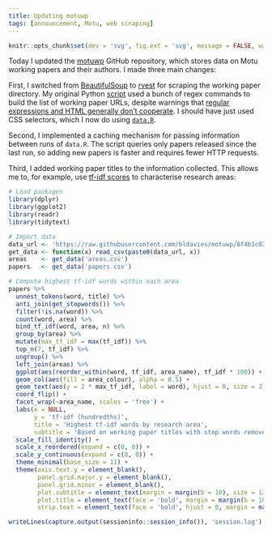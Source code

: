 ```yaml
---
title: Updating motuwp
tags: [announcement, Motu, web scraping]
---
```


```r
knitr::opts_chunk$set(dev = 'svg', fig.ext = 'svg', message = FALSE, warning = FALSE)
```

Today I updated the [motuwp](https://github.com/bldavies/motuwp) GitHub repository, which stores data on Motu working papers and their authors.
I made three main changes:

First, I switched from [BeautifulSoup](https://www.crummy.com/software/BeautifulSoup/) to [rvest](https://rvest.tidyverse.org) for scraping the working paper directory.
My original Python [script](https://github.com/bldavies/motuwp/blob/97c9074908367154fcdddb33d377feb45528e4ae/code/urls.py) used a bunch of regex commands to build the list of working paper URLs, despite warnings that [regular expressions and HTML generally don't cooperate](https://stackoverflow.com/questions/1732348/regex-match-open-tags-except-xhtml-self-contained-tags).
I should have just used CSS selectors, which I now do using [`data.R`](https://github.com/bldavies/motuwp/tree/8f4b1c02e04f8e5e45b4325195bb4f03ac0ee707/code/data.R).

Second, I implemented a caching mechanism for passing information between runs of `data.R`.
The script queries only papers released since the last run, so adding new papers is faster and requires fewer HTTP requests.

Third, I added working paper titles to the information collected.
This allows me to, for example, use [tf-idf scores](/blog/reading-ministerial-diaries/#computing-tf-idf-scores) to characterise research areas:

```r
# Load packages
library(dplyr)
library(ggplot2)
library(readr)
library(tidytext)

# Import data
data_url <- 'https://raw.githubusercontent.com/bldavies/motuwp/8f4b1c02e04f8e5e45b4325195bb4f03ac0ee707/data/'
get_data <- function(x) read_csv(paste0(data_url, x))
areas    <- get_data('areas.csv')
papers   <- get_data('papers.csv')

# Compute highest tf-idf words within each area
papers %>%
  unnest_tokens(word, title) %>%
  anti_join(get_stopwords()) %>%
  filter(!is.na(word)) %>%
  count(word, area) %>%
  bind_tf_idf(word, area, n) %>%
  group_by(area) %>%
  mutate(max_tf_idf = max(tf_idf)) %>%
  top_n(7, tf_idf) %>%
  ungroup() %>%
  left_join(areas) %>%
  ggplot(aes(reorder_within(word, tf_idf, area_name), tf_idf * 100)) +
  geom_col(aes(fill = area_colour), alpha = 0.5) +
  geom_text(aes(y = 2 * max_tf_idf, label = word), hjust = 0, size = 3) +
  coord_flip() +
  facet_wrap(~area_name, scales = 'free') +
  labs(x = NULL,
       y = 'tf-idf (hundredths)',
       title = 'Highest tf-idf words by research area',
       subtitle = 'Based on working paper titles with stop words removed') +
  scale_fill_identity() +
  scale_x_reordered(expand = c(0, 0)) +
  scale_y_continuous(expand = c(0, 0)) +
  theme_minimal(base_size = 11) +
  theme(axis.text.y = element_blank(),
        panel.grid.major.y = element_blank(),
        panel.grid.minor = element_blank(),
        plot.subtitle = element_text(margin = margin(b = 10), size = 13),
        plot.title = element_text(face = 'bold', margin = margin(b = 10), size = 16),
        strip.text = element_text(face = 'bold', hjust = 0, margin = margin(b = 5), size = 12))
```

```r
writeLines(capture.output(sessioninfo::session_info()), 'session.log')
```
